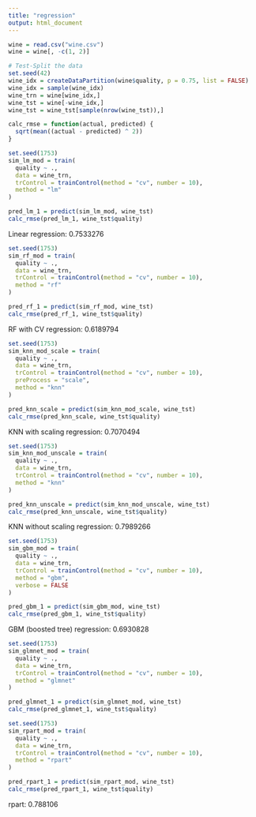 ```yaml
---
title: "regression"
output: html_document
---
```


```r
wine = read.csv("wine.csv")
wine = wine[, -c(1, 2)]
```

```r
# Test-Split the data
set.seed(42)
wine_idx = createDataPartition(wine$quality, p = 0.75, list = FALSE)
wine_idx = sample(wine_idx)
wine_trn = wine[wine_idx,]
wine_tst = wine[-wine_idx,]
wine_tst = wine_tst[sample(nrow(wine_tst)),]
```

```r
calc_rmse = function(actual, predicted) {
  sqrt(mean((actual - predicted) ^ 2))
}
```

```r
set.seed(1753)
sim_lm_mod = train(
  quality ~ .,
  data = wine_trn,
  trControl = trainControl(method = "cv", number = 10),
  method = "lm"
)

pred_lm_1 = predict(sim_lm_mod, wine_tst)
calc_rmse(pred_lm_1, wine_tst$quality)
```

Linear regression: 0.7533276

```r
set.seed(1753)
sim_rf_mod = train(
  quality ~ .,
  data = wine_trn,
  trControl = trainControl(method = "cv", number = 10),
  method = "rf"
)

pred_rf_1 = predict(sim_rf_mod, wine_tst)
calc_rmse(pred_rf_1, wine_tst$quality)
```

RF with CV regression: 0.6189794

```r
set.seed(1753)
sim_knn_mod_scale = train(
  quality ~ .,
  data = wine_trn,
  trControl = trainControl(method = "cv", number = 10),
  preProcess = "scale",
  method = "knn"
)

pred_knn_scale = predict(sim_knn_mod_scale, wine_tst)
calc_rmse(pred_knn_scale, wine_tst$quality)
```

KNN with scaling regression: 0.7070494

```r
set.seed(1753)
sim_knn_mod_unscale = train(
  quality ~ .,
  data = wine_trn,
  trControl = trainControl(method = "cv", number = 10),
  method = "knn"
)

pred_knn_unscale = predict(sim_knn_mod_unscale, wine_tst)
calc_rmse(pred_knn_unscale, wine_tst$quality)
```

KNN without scaling regression: 0.7989266

```r
set.seed(1753)
sim_gbm_mod = train(
  quality ~ .,
  data = wine_trn,
  trControl = trainControl(method = "cv", number = 10),
  method = "gbm",
  verbose = FALSE
)

pred_gbm_1 = predict(sim_gbm_mod, wine_tst)
calc_rmse(pred_gbm_1, wine_tst$quality)
```

GBM (boosted tree) regression: 0.6930828

```r
set.seed(1753)
sim_glmnet_mod = train(
  quality ~ .,
  data = wine_trn,
  trControl = trainControl(method = "cv", number = 10),
  method = "glmnet"
)

pred_glmnet_1 = predict(sim_glmnet_mod, wine_tst)
calc_rmse(pred_glmnet_1, wine_tst$quality)
```

```r
set.seed(1753)
sim_rpart_mod = train(
  quality ~ .,
  data = wine_trn,
  trControl = trainControl(method = "cv", number = 10),
  method = "rpart"
)

pred_rpart_1 = predict(sim_rpart_mod, wine_tst)
calc_rmse(pred_rpart_1, wine_tst$quality)
```

rpart: 0.788106





